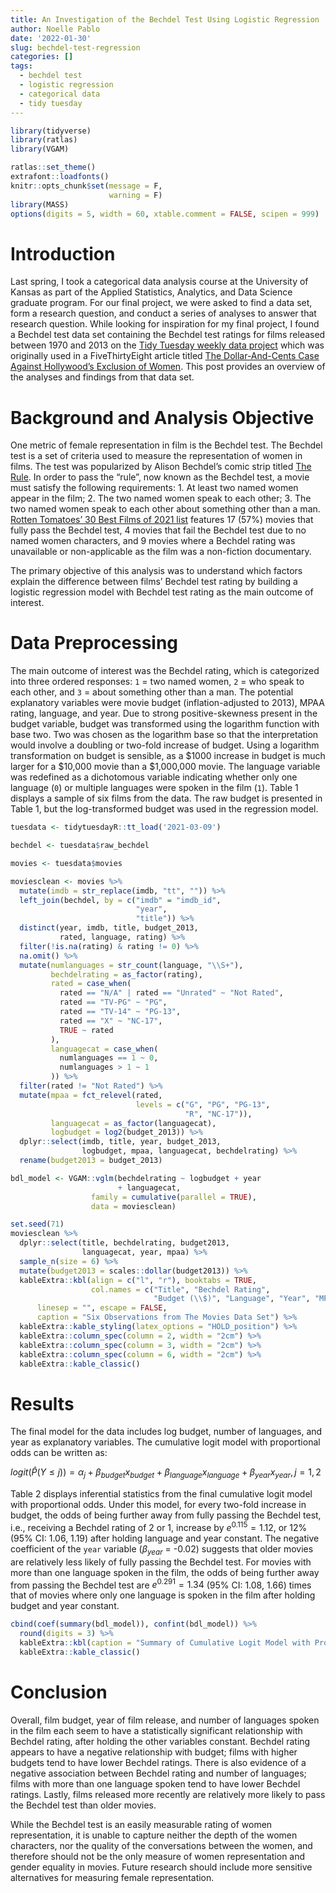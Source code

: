 ```yaml
---
title: An Investigation of the Bechdel Test Using Logistic Regression
author: Noelle Pablo
date: '2022-01-30'
slug: bechdel-test-regression
categories: []
tags:
  - bechdel test
  - logistic regression
  - categorical data
  - tidy tuesday
---
```

```r
library(tidyverse)
library(ratlas)
library(VGAM)

ratlas::set_theme()
extrafont::loadfonts()
knitr::opts_chunk$set(message = F,
                      warning = F)
library(MASS)
options(digits = 5, width = 60, xtable.comment = FALSE, scipen = 999)
```

# Introduction 

Last spring, I took a categorical data analysis course at the University of Kansas as part of the Applied Statistics, Analytics, and Data Science graduate program. For our final project, we were asked to find a data set, form a research question, and conduct a series of analyses to answer that research question. While looking for inspiration for my final project, I found a Bechdel test data set containing the Bechdel test ratings for films released between 1970 and 2013 on the [Tidy Tuesday weekly data project](https://github.com/rfordatascience/tidytuesday/tree/master/data/2021/2021-03-09) which was originally used in a FiveThirtyEight article titled [The Dollar-And-Cents Case Against Hollywood’s Exclusion of Women](https://fivethirtyeight.com/features/the-dollar-and-cents-case-against-hollywoods-exclusion-of-women/). This post provides an overview of the analyses and findings from that data set.

# Background and Analysis Objective

One metric of female representation in film is the Bechdel test. The Bechdel test is a set of criteria used to measure the representation of women in films. The test was popularized by Alison Bechdel's comic strip titled [The Rule](https://dykestowatchoutfor.com/wp-content/uploads/2014/05/The-Rule-cleaned-up.jpg). In order to pass the "rule", now known as the Bechdel test, a movie must satisfy the following requirements: 1. At least two named women appear in the film; 2. The two named women speak to each other; 3. The two named women speak to each other about something other than a man. [Rotten Tomatoes' 30 Best Films of 2021 list](https://editorial.rottentomatoes.com/guide/best-movies-2021/) features 17 (57%) movies that fully pass the Bechdel test, 4 movies that fail the Bechdel test due to no named women characters, and 9 movies where a Bechdel rating was unavailable or non-applicable as the film was a non-fiction documentary. 

The primary objective of this analysis was to understand which factors explain the difference between films' Bechdel test rating by building a logistic regression model with Bechdel test rating as the main outcome of interest. 

# Data Preprocessing

The main outcome of interest was the Bechdel rating, which is categorized into three ordered responses: `1` = two named women, `2` = who speak to each other, and `3` = about something other than a man. The potential explanatory variables were movie budget (inflation-adjusted to 2013), MPAA rating, language, and year. Due to strong positive-skewness present in the budget variable, budget was transformed using the logarithm function with base two. Two was chosen as the logarithm base so that the interpretation would involve a doubling or two-fold increase of budget. Using a logarithm transformation on budget is sensible, as a $1000 increase in budget is much larger for a \$10,000 movie than a \$1,000,000 movie. The language variable was redefined as a dichotomous variable indicating whether only one language (`0`) or multiple languages were spoken in the film (`1`). Table 1 displays a sample of six films from the data. The raw budget is presented in Table 1, but the log-transformed budget was used in the regression model.

```r
tuesdata <- tidytuesdayR::tt_load('2021-03-09')

bechdel <- tuesdata$raw_bechdel

movies <- tuesdata$movies

moviesclean <- movies %>% 
  mutate(imdb = str_replace(imdb, "tt", "")) %>% 
  left_join(bechdel, by = c("imdb" = "imdb_id",
                            "year",
                            "title")) %>% 
  distinct(year, imdb, title, budget_2013, 
           rated, language, rating) %>% 
  filter(!is.na(rating) & rating != 0) %>% 
  na.omit() %>% 
  mutate(numlanguages = str_count(language, "\\S+"),
         bechdelrating = as_factor(rating),
         rated = case_when(
           rated == "N/A" | rated == "Unrated" ~ "Not Rated",
           rated == "TV-PG" ~ "PG",
           rated == "TV-14" ~ "PG-13",
           rated == "X" ~ "NC-17",
           TRUE ~ rated
         ),
         languagecat = case_when(
           numlanguages == 1 ~ 0,
           numlanguages > 1 ~ 1
         )) %>% 
  filter(rated != "Not Rated") %>% 
  mutate(mpaa = fct_relevel(rated,
                            levels = c("G", "PG", "PG-13", 
                                       "R", "NC-17")),
         languagecat = as_factor(languagecat),
         logbudget = log2(budget_2013)) %>% 
  dplyr::select(imdb, title, year, budget_2013, 
                logbudget, mpaa, languagecat, bechdelrating) %>% 
  rename(budget2013 = budget_2013) 

bdl_model <- VGAM::vglm(bechdelrating ~ logbudget + year 
                        + languagecat,
                  family = cumulative(parallel = TRUE),
                  data = moviesclean)
```

```r
set.seed(71)
moviesclean %>% 
  dplyr::select(title, bechdelrating, budget2013, 
                languagecat, year, mpaa) %>% 
  sample_n(size = 6) %>% 
  mutate(budget2013 = scales::dollar(budget2013)) %>% 
  kableExtra::kbl(align = c("l", "r"), booktabs = TRUE, 
                  col.names = c("Title", "Bechdel Rating", 
                                "Budget (\\$)", "Language", "Year", "MPAA Rating"),
      linesep = "", escape = FALSE, 
      caption = "Six Observations from The Movies Data Set") %>%
  kableExtra::kable_styling(latex_options = "HOLD_position") %>% 
  kableExtra::column_spec(column = 2, width = "2cm") %>% 
  kableExtra::column_spec(column = 3, width = "2cm") %>% 
  kableExtra::column_spec(column = 6, width = "2cm") %>% 
  kableExtra::kable_classic()
```

# Results

The final model for the data includes log budget, number of languages, and year as explanatory variables. The cumulative logit model with proportional odds can be written as: 

$logit(\hat{P}(Y \leq j)) = \alpha_j + \beta_{budget}x_{budget} + \beta_{language}x_{language} + \beta_{year}x_{year}, j = 1, 2$

Table 2 displays inferential statistics from the final cumulative logit model with proportional odds. Under this model, for every two-fold increase in budget, the odds of being further away from fully passing the Bechdel test, i.e., receiving a Bechdel rating of 2 or 1, increase by $e^{0.115} = 1.12$, or 12% (95% CI: 1.06, 1.19) after holding language and year constant. The negative coefficient of the `year` variable ($\beta_{year}$ = -0.02) suggests that older movies are relatively less likely of fully passing the Bechdel test. For movies with more than one language spoken in the film, the odds of being further away from passing the Bechdel test are $e^{0.291} = 1.34$ (95% CI: 1.08, 1.66) times that of movies where only one language is spoken in the film after holding budget and year constant. 

```r
cbind(coef(summary(bdl_model)), confint(bdl_model)) %>% 
  round(digits = 3) %>% 
  kableExtra::kbl(caption = "Summary of Cumulative Logit Model with Proportional Odds with Selected Variables") %>% 
  kableExtra::kable_classic()
```

# Conclusion

Overall, film budget, year of film release, and number of languages spoken in the film
each seem to have a statistically significant relationship with Bechdel rating, after holding the other variables constant. Bechdel rating appears to have a negative relationship with budget; films with higher budgets tend to have lower Bechdel ratings. There is also evidence of a negative association between Bechdel rating and number of languages; films with more than one language spoken tend to have lower Bechdel ratings. Lastly, films released more recently are relatively more likely to pass the Bechdel test than older movies.

While the Bechdel test is an easily measurable rating of women representation, it
is unable to capture neither the depth of the women characters, nor the quality of the
conversations between the women, and therefore should not be the only measure of women
representation and gender equality in movies. Future research should include more sensitive alternatives for measuring female representation. 